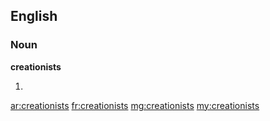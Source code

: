 ==English==

===Noun===
'''creationists'''

# {{plural of|creationist}}

[[ar:creationists]]
[[fr:creationists]]
[[mg:creationists]]
[[my:creationists]]